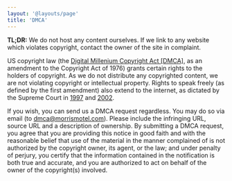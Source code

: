 ```yaml
---
layout: '@layouts/page'
title: 'DMCA'
---
```


**TL;DR:** We do not host any content ourselves. If we link to any website which violates copyright, contact the owner of the site in complaint.

US copyright law (the [Digital Millenium Copyright Act [DMCA]](https://www.copyright.gov/dmca/), as an amendment to the Copyright Act of 1976) grants certain rights to the holders of copyright. As we do not distribute any copyrighted content, we are not violating copyright or intellectual property. Rights to speak freely (as defined by the first amendment) also extend to the internet, as dictated by the Supreme Court in [1997](https://en.wikipedia.org/wiki/Reno_v._ACLU) and [2002](https://en.wikipedia.org/wiki/American_Civil_Liberties_Union_v._Ashcroft).

If you wish, you can send us a DMCA request regardless. You may do so via email (to [dmca@morrismotel.com](mailto:dmca@morrismotel.com)). Please include the infringing URL, source URL and a description of ownership. By submitting a DMCA request, you agree that you are providing this notice in good faith and with the reasonable belief that use of the material in the manner complained of is not authorized by the copyright owner, its agent, or the law; and under penalty of perjury, you certify that the information contained in the notification is both true and accurate, and you are authorized to act on behalf of the owner of the copyright(s) involved.
